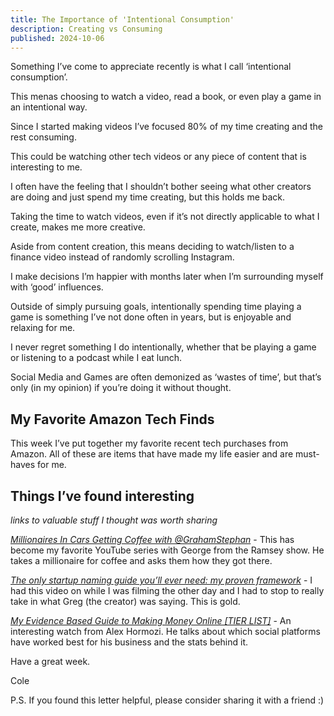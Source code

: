 ```yaml
---
title: The Importance of 'Intentional Consumption'
description: Creating vs Consuming
published: 2024-10-06
---
```


Something I’ve come to appreciate recently is what I call ‘intentional consumption’.

This menas choosing to watch a video, read a book, or even play a game in an intentional way.

Since I started making videos I’ve focused 80% of my time creating and the rest consuming.

This could be watching other tech videos or any piece of content that is interesting to me.

I often have the feeling that I shouldn’t bother seeing what other creators are doing and just spend my time creating, but this holds me back.

Taking the time to watch videos, even if it’s not directly applicable to what I create, makes me more creative.

Aside from content creation, this means deciding to watch/listen to a finance video instead of randomly scrolling Instagram.

I make decisions I’m happier with months later when I’m surrounding myself with ‘good’ influences.

Outside of simply pursuing goals, intentionally spending time playing a game is something I’ve not done often in years, but is enjoyable and relaxing for me.

I never regret something I do intentionally, whether that be playing a game or listening to a podcast while I eat lunch.

Social Media and Games are often demonized as ‘wastes of time’, but that’s only (in my opinion) if you’re doing it without thought.

## My Favorite Amazon Tech Finds

<VideoPlayer url="https://youtu.be/zZWb0IcUf0w" />

This week I’ve put together my favorite recent tech purchases from Amazon. All of these are items that have made my life easier and are must-haves for me.

## Things I’ve found interesting

_links to valuable stuff I thought was worth sharing_

[_Millionaires In Cars Getting Coffee with @GrahamStephan_](https://www.youtube.com/watch?v=d3u2MpHKXhg) - This has become my favorite YouTube series with George from the Ramsey show. He takes a millionaire for coffee and asks them how they got there.

[_The only startup naming guide you’ll ever need: my proven framework_](https://www.youtube.com/watch?v=Jq_yw6jFOXk) - I had this video on while I was filming the other day and I had to stop to really take in what Greg (the creator) was saying. This is gold.

[_My Evidence Based Guide to Making Money Online [TIER LIST]_](https://www.youtube.com/watch?v=wR8KoE8u1p0) - An interesting watch from Alex Hormozi. He talks about which social platforms have worked best for his business and the stats behind it.

Have a great week.

Cole

P.S. If you found this letter helpful, please consider sharing it with a friend :)
